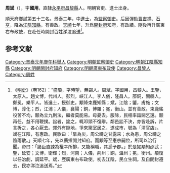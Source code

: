 '''周斌'''（{{bd|1418年||？}}），字'''國用'''，直隸[[永平府|永平府]][[昌黎縣|昌黎縣]]人。明朝官吏、進士出身。

順天府鄉試第五十三名。景泰二年，中[[進士|進士]]，為[[監察御史|監察御史]]。后因彈劾[[曹吉祥|曹吉祥]]、[[石亨|石亨]]，降為[[江陰縣|江陰]][[知縣|知縣]]，有善政。[[天顺_(明朝)|天順]]七年，升爲[[開封府|開封府]]知府，有政績。隨後再升廣東右布政使，在赴任時開封百姓涕泣追送<ref>《[[明史|明史]]》（卷162）：“盛颙，字時望，無錫人。周斌，字國用，昌黎人。王鑒，太原人。趙文博，代州人。彭烈，峽江人。李人儀，隆昌人。邵銅，閩縣人。鄭冕，樂平人。皆進士，授御史。颙降束鹿知縣；斌，江陰；鑒，膚施；文博，淳化；烈，江浦；人儀，襄陽；銅，博羅；冕，衡山。並有善政。束鹿徭役苦不均，颙為立九則法，繼者莫能易。母憂去。服除，民相率詣闕乞還。颙再任，益不用鞭撲。訟者，諭之，輒叩頭不復辯。鄰邑訟不決，亦皆赴訴，片言折之，各心厭去。郊外有隙地，爭來築室居之，遂成市，號為「清官店」。斌在江陰，有惠政。民歌曰：「旱為災，周公禱之甘露來；水為患，周公禱之陰雨散。」天順七年，先以薦擢開封知府。而颙等至憲宗嗣位，所司以治行聞。帝曰：「諸臣直諫為權幸所排，又能稱職，其悉予郡。」於是擢颙知邵武；鑒，延安；文博，衛輝；烈，河南；人儀，荊州；銅，溫州；冕，衡州。颙復以任治劇，調延平。斌，歷廣東右布政使。初去江陰，民立生祠。及自開封遷去，民亦涕泣追送焉。”</ref>。

==参考文献==
{{wikisource|明史/卷162}}
{{Reflist}}

{{景泰二年辛未科殿試金榜}}
{{明朝官员小作品}}
[[Category:景泰元年庚午科舉人|Category:景泰元年庚午科舉人]]
[[Category:明朝監察御史|Category:明朝監察御史]]
[[Category:明朝江陰縣知縣|Category:明朝江陰縣知縣]]
[[Category:明朝開封府知府|Category:明朝開封府知府]]
[[Category:明朝廣東布政使|Category:明朝廣東布政使]]
[[Category:昌黎人|Category:昌黎人]]
[[Category:周姓|Category:周姓]]
